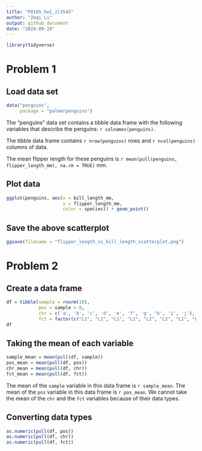 ```yaml
---
title: "P8105_hw1_zl3545"
author: "Zeqi Li"
output: github_document
date: "2024-09-19"
---
```

```r
library(tidyverse)
```

# Problem 1

## Load data set
```r
data("penguins",
     package = "palmerpenguins")
```

The "penguins" data set contains a tibble data frame with the following
variables that describe the penguins: `r colnames(penguins)`.

The tibble data frame contains `r nrow(penguins)` rows and `r ncol(penguins)`
columns of data.

The mean flipper length for these penguins is 
`r mean(pull(penguins, flipper_length_mm), na.rm = TRUE)` mm.

## Plot data
```r
ggplot(penguins, aes(x = bill_length_mm,
                     y = flipper_length_mm,
                     color = species)) + geom_point()
```

## Save the above scatterplot
```r
ggsave(filename = "flipper_length_vs_bill_length_scatterplot.png")
```

# Problem 2

## Create a data frame
```r
df = tibble(sample = rnorm(10),
            pos = sample > 0,
            chr = c('a', 'b', 'c', 'd', 'e', 'f', 'g', 'h', 'i', 'j'),
            fct = factor(c("L1", "L1", "L1", "L2", "L2", "L2", "L2", "L3", "L3", "L3")))
df
```

## Taking the mean of each variable
```r
sample_mean = mean(pull(df, sample))
pos_mean = mean(pull(df, pos))
chr_mean = mean(pull(df, chr))
fct_mean = mean(pull(df, fct))
```
The mean of the `sample` variable in this data frame is `r sample_mean`. 
The mean of the `pos` variable in this data frame is `r pos_mean`. We cannot 
take the mean of the `chr` and the `fct` variables because of their data types.

## Converting data types
```r
as.numeric(pull(df, pos))
as.numeric(pull(df, chr))
as.numeric(pull(df, fct))
```


